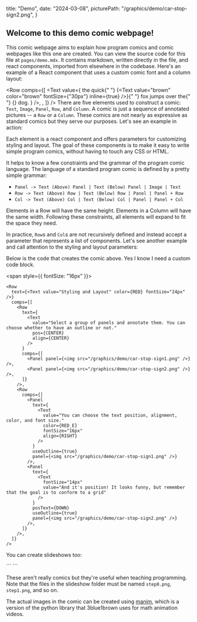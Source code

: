   title: "Demo",
  date: "2024-03-08",
  picturePath: "/graphics/demo/car-stop-sign2.png",
}

## Welcome to this demo comic webpage!

This comic webpage aims to explain how program comics and comic webpages like this one are created. You can view the source code for this file at `pages/demo.mdx`.
It contains markdown, written directly in the file, and react components, imported from elsewhere in the codebase. Here's an example of a React component that uses a custom comic font and a column layout:

<Row
  comps={[
    <Text
      value={
        <span>
          the quick{" "}
          {<Text value="brown" color="brown" fontSize={"30px"} inline={true} />}{" "}
          fox jumps over the{" "}
          {<Text value="lazy" color="blue" italics={true} inline={true} />} dog.
        </span>
      }
    />,
    <Text
      value="This is the second column, which is just a Text Component inside a Row Component."
      pos={LEFT}
    />,
  ]}
/>
<span>
  There are five elements used to construct a comic: `Text`, `Image`, `Panel`,
  `Row`, and `Column`. A comic is just a sequence of annotated pictures -- a
  `Row` or a `Column`. These comics are not nearly as expressive as standard
  comics but they serve our purposes. Let's see an example in action:
</span>

<ComicComponents />

Each element is a react component and offers parameters for customizing styling and layout.
The goal of these components is to make it easy to write simple program comics, without having to touch any CSS or HTML.

It helps to know a few constraints and the grammar of the program comic language.
The language of a standard program comic is defined by a pretty simple
grammar:

- `Panel -> Text (Above) Panel | Text (Below) Panel | Image | Text`
- `Row -> Text (Above) Row | Text (Below) Row | Panel | Panel + Row`
- `Col -> Text (Above) Col | Text (Below) Col | Panel | Panel + Col`

Elements in a Row will have the same height.
Elements in a Column will have the same width.
Following these constraints, all elements will expand to fit the space they need.

In practice, `Row`s and `Col`s are not recursively defined and instead accept a parameter that represents a list of components.
Let's see another example and call attention to the styling and layout parameters:

<DemoComic />

Below is the code that creates the comic above. Yes I know I need a custom code block.

<span style={{ fontSize: "16px" }}>
  ```
  <Row
    text={<Text value="Styling and Layout" color={RED} fontSize="24px" />}
    comps={[
      <Row
        text={
          <Text
            value="Select a group of panels and annotate them. You can choose whether to have an outline or not."
            pos={CENTER}
            align={CENTER}
          />
        }
        comps={[
          <Panel panel={<img src="/graphics/demo/car-stop-sign1.png" />} />,
          <Panel panel={<img src="/graphics/demo/car-stop-sign2.png" />} />,
        ]}
      />,
      <Row
        comps={[
          <Panel
            text={
              <Text
                value="You can choose the text position, alignment, color, and font size."
                color={RED_E}
                fontSize="16px"
                align={RIGHT}
              />
            }
            useOutline={true}
            panel={<img src="/graphics/demo/car-stop-sign1.png" />}
          />,
          <Panel
            text={
              <Text
                fontSize="14px"
                value="And it's position! It looks funny, but remember that the goal is to conform to a grid"
              />
            }
            posText={DOWN}
            useOutline={true}
            panel={<img src="/graphics/demo/car-stop-sign2.png" />}
          />,
        ]}
      />,
    ]}
  />
  ```
</span>

You can create slideshows too:

<span>
  ```
  <Slideshow folder="/graphics/demo/slideshow" size={2} />
  ```
</span>

<Slideshow folder="/graphics/demo/slideshow" size={2} />

These aren't really comics but they're useful when teaching programming. Note that
the files in the slideshow folder must be named `step0.png`, `step1.png`, and so
on.

The actual images in the comic can be created using [manim](https://github.com/ManimCommunity/manim), which is a version of the python library that 3blue1brown uses for math animation videos.

